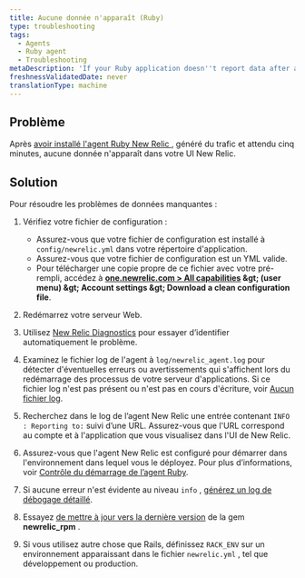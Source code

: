 ```yaml
---
title: Aucune donnée n'apparaît (Ruby)
type: troubleshooting
tags:
  - Agents
  - Ruby agent
  - Troubleshooting
metaDescription: 'If your Ruby application doesn''t report data after a few minutes, try these troubleshooting steps.'
freshnessValidatedDate: never
translationType: machine
---
```


## Problème

Après [avoir installé l&apos;agent Ruby New Relic ](/docs/agents/ruby-agent/installation-configuration/ruby-agent-installation), généré du trafic et attendu cinq minutes, aucune donnée n&apos;apparaît dans votre UI New Relic.

## Solution

Pour résoudre les problèmes de données manquantes :

1. Vérifiez votre fichier de configuration :

   * Assurez-vous que votre fichier de configuration est installé à `config/newrelic.yml` dans votre répertoire d&apos;application.
   * Assurez-vous que votre fichier de configuration est un YML valide.
   * Pour télécharger une copie propre de ce fichier avec votre <InlinePopover type="licenseKey" />pré-rempli, accédez à <DNT>**[one.newrelic.com &gt; All capabilities](https://one.newrelic.com/all-capabilities) &amp;gt; (user menu) &amp;gt; Account settings &amp;gt; Download a clean configuration file**</DNT>.

2. Redémarrez votre serveur Web.

3. Utilisez [New Relic Diagnostics](/docs/agents/manage-apm-agents/troubleshooting/new-relic-diagnostics) pour essayer d’identifier automatiquement le problème.

4. Examinez le fichier log de l&apos;agent à `log/newrelic_agent.log` pour détecter d&apos;éventuelles erreurs ou avertissements qui s&apos;affichent lors du redémarrage des processus de votre serveur d&apos;applications. Si ce fichier log n&apos;est pas présent ou n&apos;est pas en cours d&apos;écriture, voir [Aucun fichier log](/docs/agents/ruby-agent/troubleshooting/no-log-file-ruby).

5. Recherchez dans le log de l’agent New Relic une entrée contenant `INFO : Reporting to:` suivi d’une URL. Assurez-vous que l&apos;URL correspond au compte et à l&apos;application que vous visualisez dans l&apos;UI de New Relic.

6. Assurez-vous que l&apos;agent New Relic est configuré pour démarrer dans l&apos;environnement dans lequel vous le déployez. Pour plus d’informations, voir [Contrôle du démarrage de l’agent Ruby](/docs/agents/ruby-agent/troubleshooting/controlling-when-ruby-agent-starts).

7. Si aucune erreur n&apos;est évidente au niveau `info` , [générez un log de débogage détaillé](/docs/agents/ruby-agent/troubleshooting/generating-logs-troubleshooting-ruby).

8. Essayez [de mettre à jour vers la dernière version](/docs/agents/ruby-agent/installation-configuration/updating-deprecated-ruby-agents#update) de la gem <DNT>**newrelic\_rpm**</DNT> .

9. Si vous utilisez autre chose que Rails, définissez `RACK_ENV` sur un environnement apparaissant dans le fichier `newrelic.yml` , tel que développement ou production.